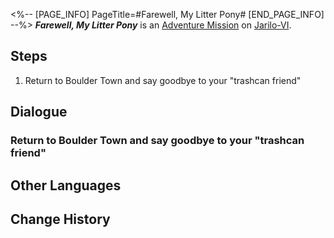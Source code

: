 <%-- [PAGE_INFO]
PageTitle=#Farewell, My Litter Pony#
[END_PAGE_INFO] --%>
{{Stub|Dialogue.}}
{{Mission Infobox
|id            = 8024207
|title         = 
|image         = <!--Mission Farewell, My Litter Pony.png-->
|type          = Adventure
|event_name    = 
|chapter       = 
|requirements  = {{subst:void|<!--Unknown: {"Type":"Manual"}-->}}
|summary       = <!--official mission summary from Fate's Atlas-->
|characters    = Trailblazer
|startLocation = [[Jarilo-VI]] - [[Boulder Town]]
|world         = Jarilo-VI
|area          = Boulder Town
|prev          = 
|next          = 
|rewards       = Credit*5,000
}}
'''''Farewell, My Litter Pony''''' is an [[Adventure Mission]] on [[Jarilo-VI]].

==Steps==
# Return to Boulder Town and say goodbye to your "trashcan friend"

<!--
==Gameplay Notes==

--><!--
==Trial Character==

-->
==Dialogue==
{{Stub Dialogue}}
{{Dialogue End}}

===Return to Boulder Town and say goodbye to your "trashcan friend"===
{{Mission Description|type=adventure|location=Boulder Town|update|The shadowy creature has retreated, and Litter Pony is about to return to his own world. Before that, he wants to have a word with you...}}
{{Dialogue Start}}
:{{tx}}
{{Dialogue End}}

==Other Languages==
{{Other Languages
|en   = Farewell, My Litter Pony
|zhs  = 再见，小桶宝力！
|zht  = 再見，小桶寶力！
|ja   = バイバイ、マイリトルゴミー！
|ko   = 굿바이, 리틀통 포니!
|es   = ¡Adiós, mi pequeño cubito poni!
|fr   = Adieu, Salestia
|ru   = Прощай, Сумеречная Мусорка!
|th   = ลาก่อนมายลิตเติ้ลถัง!
|vi   = Tạm Biệt, Thùng Nhỏ!
|de   = Auf Wiedersehen, Little Tonni!
|id   = Selamat Tinggal, Tong Pony!
|pt   = Adeus, Meu Lixo Pônei
}}

==Change History==
{{Change History|2.4}}
